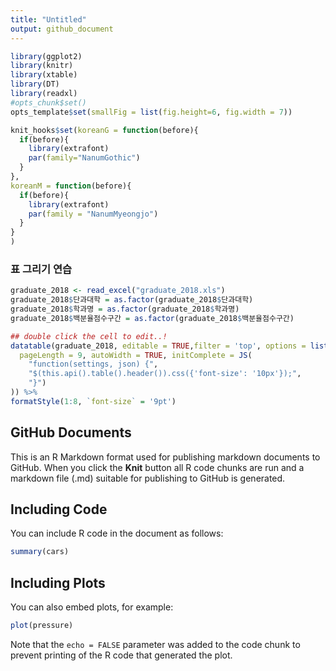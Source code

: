 ```yaml
---
title: "Untitled"
output: github_document
---
```


```r
library(ggplot2)
library(knitr)
library(xtable)
library(DT)
library(readxl)
#opts_chunk$set()
opts_template$set(smallFig = list(fig.height=6, fig.width = 7))

knit_hooks$set(koreanG = function(before){
  if(before){
    library(extrafont)
    par(family="NanumGothic")
  }
},
koreanM = function(before){
  if(before){
    library(extrafont)
    par(family = "NanumMyeongjo")
  }
}
)
```

### 표 그리기 연습

```r
graduate_2018 <- read_excel("graduate_2018.xls")
graduate_2018$단과대학 = as.factor(graduate_2018$단과대학)
graduate_2018$학과명 = as.factor(graduate_2018$학과명)
graduate_2018$백분율점수구간 = as.factor(graduate_2018$백분율점수구간)

## double click the cell to edit..!
datatable(graduate_2018, editable = TRUE,filter = 'top', options = list(
  pageLength = 9, autoWidth = TRUE, initComplete = JS(
    "function(settings, json) {",
    "$(this.api().table().header()).css({'font-size': '10px'});",
    "}")
)) %>%
formatStyle(1:8, `font-size` = '9pt')
```

## GitHub Documents

This is an R Markdown format used for publishing markdown documents to GitHub. When you click the **Knit** button all R code chunks are run and a markdown file (.md) suitable for publishing to GitHub is generated.

## Including Code

You can include R code in the document as follows:

```r
summary(cars)
```

## Including Plots

You can also embed plots, for example:

```r
plot(pressure)
```

Note that the `echo = FALSE` parameter was added to the code chunk to prevent printing of the R code that generated the plot.
